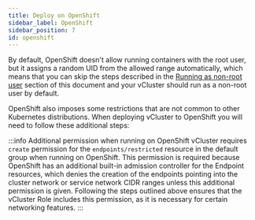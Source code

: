 ```yaml
---
title: Deploy on OpenShift
sidebar_label: OpenShift
sidebar_position: 7
id: openshift
---
```




By default, OpenShift doesn't allow running containers with the root user, but it assigns a random UID from the allowed range automatically, which means that you can skip the steps described in the [Running as non-root user](../security/rootless-mode.mdx) section of this document and your vCluster should run as a non-root user by default.

OpenShift also imposes some restrictions that are not common to other Kubernetes distributions.
When deploying vCluster to OpenShift you will need to follow these additional steps:

<OpenshiftSegment/>

:::info Additional permission when running on OpenShift
vCluster requires `create` permission for the `endpoints/restricted` resource in the default group when running on OpenShift.
This permission is required because OpenShift has an additional built-in admission controller for the Endpoint resources, which denies the creation of the endpoints pointing into the cluster network or service network CIDR ranges unless this additional permission is given.
Following the steps outlined above ensures that the vCluster Role includes this permission, as it is necessary for certain networking features.
:::

